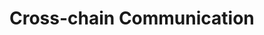 
# Cross-chain Communication

<div className="grid grid-cols-1 md:grid-cols-2 lg:grid-cols-3 gap-8 pt-12">
  <Tile
    title="General Message Passing (xCall)"
    description="Integrate cross-chain communication in your applications with xCall."
    href="/cross-chain-communication/general-message-passing-xcall"
  />
  <Tile
    title="Blockchain Transmission Protocol (BTP)"
    description="Utilize BTP for interoperable transactions between blockchains."
    href="/cross-chain-communication/blockchain-transmission-protocol-btp"
  />
  <Tile
    title="ICON Bridge"
    description="Connect and transfer assets across different blockchains with ICON Bridge."
    href="/cross-chain-communication/icon-bridge"
  />
</div>
